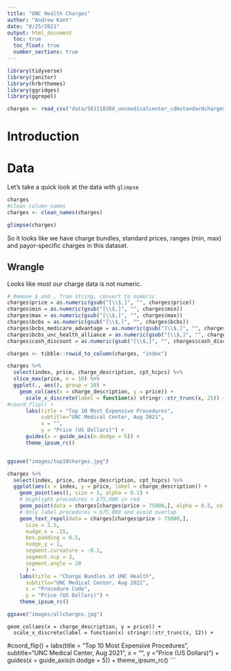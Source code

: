 ```yaml
---
title: "UNC Health Charges"
author: "Andrew Kant"
date: "8/25/2021"
output: html_document
  toc: true
  toc_float: true
  number_sections: true
---
```


```r
library(tidyverse)
library(janitor)
library(hrbrthemes)
library(ggridges)
library(ggrepel)

charges <- read_csv("data/561118388_uncmedicalcenter_cdmstandardcharges.csv")
```

# Introduction


# Data

Let's take a quick look at the data with `glimpse`

```r
charges
#clean column names
charges <- clean_names(charges)

glimpse(charges)
```

So it looks like we have charge bundles, standard prices, ranges (min, max) and payor-specific charges in this dataset. 

## Wrangle

Looks like most our charge data is not numeric. 

```r
# Remove $ and , from string, convert to numeric
charges$price = as.numeric(gsub("[\\$,]", "", charges$price))
charges$min = as.numeric(gsub("[\\$,]", "", charges$min))
charges$max = as.numeric(gsub("[\\$,]", "", charges$max))
charges$bcbs = as.numeric(gsub("[\\$,]", "", charges$bcbs))
charges$bcbs_medicare_advantage = as.numeric(gsub("[\\$,]", "", charges$bcbs_medicare_advantage))
charges$bcbs_unc_health_alliance = as.numeric(gsub("[\\$,]", "", charges$bcbs_unc_health_alliance))
charges$cash_discount = as.numeric(gsub("[\\$,]", "", charges$cash_discount))
```

```r
charges <- tibble::rowid_to_column(charges, "index")
```


```r
charges %>%
  select(index, price, charge_description, cpt_hcpcs) %>% 
  slice_max(price, n = 10) %>% 
  ggplot(., aes(), group = 10) + 
    geom_col(aes(x = charge_description, y = price)) + 
      scale_x_discrete(label = function(x) stringr::str_trunc(x, 25)) +
#coord_flip() + 
      labs(title = "Top 10 Most Expensive Procedures",
           subtitle="UNC Medical Center, Aug 2021",
           x = "",
           y = "Price (US Dollars)") + 
      guides(x = guide_axis(n.dodge = 5)) +
      theme_ipsum_rc()


ggsave("images/top10charges.jpg")

```

```r
charges %>%
  select(index, price, charge_description, cpt_hcpcs) %>% 
  ggplot(aes(x = index, y = price, label = charge_description)) + 
    geom_point(aes(), size = 1, alpha = 0.1) +
    # Highlight procedures > $75,000 in red
    geom_point(data = charges[charges$price > 75000,], alpha = 0.5, color = "red", size = 2,) +
    # Only label procedures > $75,000 and avoid overlap
    geom_text_repel(data = charges[charges$price > 75000,], 
      size = 2.5,
      nudge_x = .15,
      box.padding = 0.5,
      nudge_y = 1,
      segment.curvature = -0.1,
      segment.ncp = 3,
      segment.angle = 20
      ) +
    labs(title = "Charge Bundles at UNC Health",
      subtitle="UNC Medical Center, Aug 2021",
      x = "Procedure Code",
      y = "Price (US Dollars)") + 
    theme_ipsum_rc()

ggsave("images/allcharges.jpg")
```  
  
    geom_col(aes(x = charge_description, y = price)) + 
      scale_x_discrete(label = function(x) stringr::str_trunc(x, 12)) +
#coord_flip() + 
      labs(title = "Top 10 Most Expensive Procedures",
           subtitle="UNC Medical Center, Aug 2021",
           x = "",
           y = "Price (US Dollars)") + 
      guides(x = guide_axis(n.dodge = 5)) +
      theme_ipsum_rc()
```

